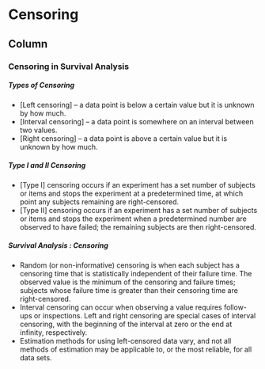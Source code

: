 Censoring {data-navmenu="Survival Models"}
=====================================

Column {.tabset}
-------------------------------------------------


### Censoring in Survival Analysis


<h5>Types of Censoring</h5>

* [Left censoring] – a data point is below a certain value but it is unknown by how much.
* [Interval censoring] – a data point is somewhere on an interval between two values.
* [Right censoring] – a data point is above a certain value but it is unknown by how much.

<h5> Type I and II Censoring</h5>

* [Type I] censoring occurs if an experiment has a set number of subjects or items and stops the experiment at a predetermined time, at which point any subjects remaining are right-censored.
* [Type II] censoring occurs if an experiment has a set number of subjects or items and stops the experiment when a predetermined number are observed to have failed; the remaining subjects are then right-censored.

<h5>Survival Analysis : Censoring</h5>

*  Random (or non-informative) censoring is when each subject has a censoring time that is statistically independent of their failure time. The observed value is the minimum of the censoring and failure times; subjects whose failure time is greater than their censoring time are right-censored.
*  Interval censoring can occur when observing a value requires follow-ups or inspections. Left and right censoring are special cases of interval censoring, with the beginning of the interval at zero or the end at infinity, respectively.
*  Estimation methods for using left-censored data vary, and not all methods of estimation may be applicable to, or the most reliable, for all data sets.
